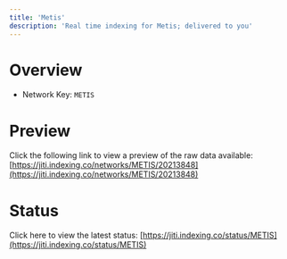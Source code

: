 ```yaml
---
title: 'Metis'
description: 'Real time indexing for Metis; delivered to you'
---
```


# Overview
- Network Key: `METIS`

# Preview
Click the following link to view a preview of the raw data available: [https://jiti.indexing.co/networks/METIS/20213848](https://jiti.indexing.co/networks/METIS/20213848)

# Status
Click here to view the latest status: [https://jiti.indexing.co/status/METIS](https://jiti.indexing.co/status/METIS)

